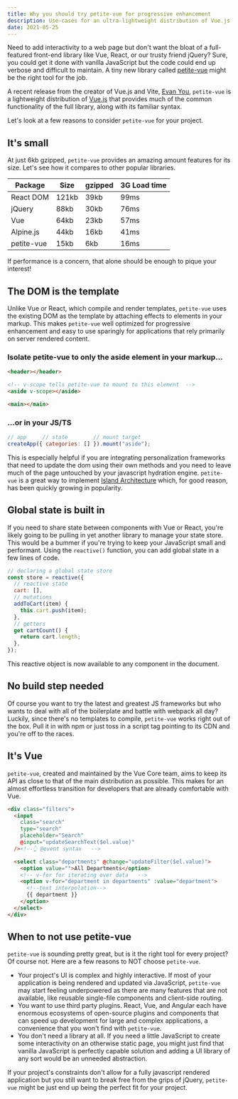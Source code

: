 ```yaml
---
title: Why you should try petite-vue for progressive enhancement
description: Use-cases for an ultra-lightweight distribution of Vue.js
date: 2021-05-25
---
```


Need to add interactivity to a web page but don't want the bloat of a full-featured front-end library like Vue, React, or our trusty friend jQuery? Sure, you could get it done with vanilla JavaScript but the code could end up verbose and difficult to maintain. A tiny new library called [petite-vue](https://github.com/vuejs/petite-vue) might be the right tool for the job.

A recent release from the creator of Vue.js and Vite, [Evan You](https://twitter.com/youyuxi), `petite-vue` is a lightweight distribution of [Vue.js](https://github.com/vuejs/vue) that provides much of the common functionality of the full library, along with its familiar syntax.

Let's look at a few reasons to consider `petite-vue` for your project.

## It's small

At just 6kb gzipped, `petite-vue` provides an amazing amount features for its size. Let's see how it compares to other popular libraries.

| Package    | Size  | gzipped | 3G Load time |
| ---------- | ----- | ------- | ------------ |
| React DOM  | 121kb | 39kb    | 99ms         |
| jQuery     | 88kb  | 30kb    | 76ms         |
| Vue        | 64kb  | 23kb    | 57ms         |
| Alpine.js  | 44kb  | 16kb    | 41ms         |
| petite-vue | 15kb  | 6kb     | 16ms         |

If performance is a concern, that alone should be enough to pique your interest!

## The DOM is the template

Unlike Vue or React, which compile and render templates, `petite-vue` uses the existing DOM as the template by attaching effects to elements in your markup. This makes `petite-vue` well optimized for progressive enhancement and easy to use sparingly for applications that rely primarily on server rendered content.

### Isolate petite-vue to only the aside element in your markup...

```html
<header></header>

<!-- v-scope tells petite-vue to mount to this element  -->
<aside v-scope></aside>

<main></main>
```

### ...or in your JS/TS

```js
// app     // state        // mount target
createApp({ categories: [] }).mount("aside");
```

This is especially helpful if you are integrating personalization frameworks that need to update the dom using their own methods and you need to leave much of the page untouched by your javascript hydration engine. `petite-vue` is a great way to implement [Island Architecture](https://jasonformat.com/islands-architecture/) which, for good reason, has been quickly growing in popularity.

## Global state is built in

If you need to share state between components with Vue or React, you're likely going to be pulling in yet another library to manage your state store. This would be a bummer if you're trying to keep your JavaScript small and performant. Using the `reactive()` function, you can add global state in a few lines of code.

```js
// declaring a global state store
const store = reactive({
  // reactive state
  cart: [],
  // mutations
  addToCart(item) {
    this.cart.push(item);
  },
  // getters
  get cartCount() {
    return cart.length;
  },
});
```

This reactive object is now available to any component in the document.

## No build step needed

Of course you want to try the latest and greatest JS frameworks but who wants to deal with all of the boilerplate and battle with webpack all day? Luckily, since there's no templates to compile, `petite-vue` works right out of the box. Pull it in with npm or just toss in a script tag pointing to its CDN and you're off to the races.

## It's Vue

`petite-vue`, created and maintained by the Vue Core team, aims to keep its API as close to that of the main distribution as possible. This makes for an almost effortless transition for developers that are already comfortable with Vue.

```html
<div class="filters">
  <input
    class="search"
    type="search"
    placeholder="Search"
    @input="updateSearchText($el.value)"
  /><!--👆 @event syntax   -->

  <select class="departments" @change="updateFilter($el.value)">
    <option value="">All Departments</option>
    <!-- v-for for iterating over data   -->
    <option v-for="department in departments" :value="department">
      <!--text interpolation-->
      {{ department }}
    </option>
  </select>
</div>
```

## When to not use petite-vue

`petite-vue` is sounding pretty great, but is it the right tool for every project? Of course not. Here are a few reasons to NOT choose `petite-vue`.

- Your project's UI is complex and highly interactive. If most of your application is being rendered and updated via JavaScript, `petite-vue` may start feeling underpowered as there are many features that are not available, like reusable single-file components and client-side routing.
- You want to use third party plugins. React, Vue, and Angular each have enormous ecosystems of open-source plugins and components that can speed up development for large and complex applications, a convenience that you won't find with `petite-vue`.
- You don't need a library at all. If you need a little JavaScript to create some interactivity on an otherwise static page, you might just find that vanilla JavaScript is perfectly capable solution and adding a UI library of any sort would be an unneeded abstraction.

If your project's constraints don't allow for a fully javascript rendered application but you still want to break free from the grips of jQuery, `petite-vue` might be just end up being the perfect fit for your project.
